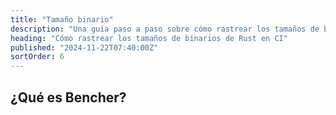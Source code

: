 ```yaml
---
title: "Tamaño binario"
description: "Una guía paso a paso sobre cómo rastrear los tamaños de binarios de Rust en CI"
heading: "Cómo rastrear los tamaños de binarios de Rust en CI"
published: "2024-11-22T07:40:00Z"
sortOrder: 6
---
```



<Intro
  lang="Rust"
/>

## ¿Qué es Bencher?

<BencherIntro />

<Steps
  lang="Rust"
  optionUrl="/es/docs/explanation/adapters/#%EF%B8%8F-file-size"
  adapterUrl="/es/docs/explanation/adapters/#-json"
/>

<FileSizeInner>
  <CargoBuild />
</FileSizeInner>

<br />

<CallToAction lang={Language.es} />
